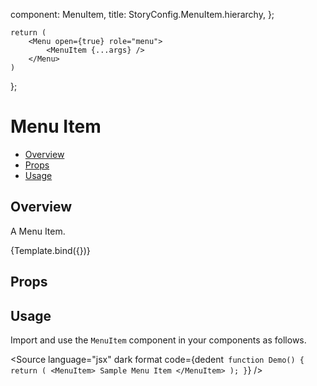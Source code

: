 
  component: MenuItem,
  title: StoryConfig.MenuItem.hierarchy,
};

<Meta title={meta.title} component={meta.component} />

    return (
        <Menu open={true} role="menu">
            <MenuItem {...args} />
        </Menu>
    )
};

# Menu Item

- [Overview](#overview)
- [Props](#props)
- [Usage](#usage)

## Overview

A Menu Item.

<Canvas>
  <Story name="Overview" args={{children: 'Sample Menu Item', role: "menuitem"}}>
    {Template.bind({})}
  </Story>
</Canvas>

## Props

<ArgsTable story="Overview" />

## Usage

Import and use the `MenuItem` component in your components as follows.

<Source
  language="jsx"
  dark
  format
  code={dedent`
function Demo() {
  return (
    <MenuItem>
      Sample Menu Item
    </MenuItem>
  );
}`}
/>
